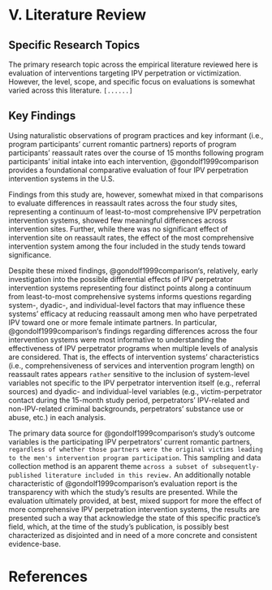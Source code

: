 # V. Literature Review

<!-- # V.1. IPV Interventions Research -->
## Specific Research Topics

The primary research topic across the empirical literature reviewed here is evaluation of interventions targeting IPV perpetration or victimization. However, the level, scope, and specific focus on evaluations is somewhat varied across this literature. `[...`\todo `...]`


<!-- ## Brief History of IPV Perpetrator Interventions

> "In 1977, eight men who were friends of women's activists in the Boston area came together to form a men's collective called EMERGE [@adams1982men]. They began to provide services to batterers. Their creation of services for batterers responded to the frustration of shelter workers who noted that women were being beaten when they returned home, and to the observation that some men were moving from one violent relationship to another. EMERGE became one of the first organizations to offer group treatment for men who batter. The growth of services for batterers rapidly followed the founding of EMERGE [@feazell1984services; @pirog1985male]" [@tolman1995intervention, p. 2; @adams2002emerge].

> "During the same period that batterers programs were being established, the dramatic proliferation of family treatment models resulted in attempts at counseling couples and families with men who abused their partners [@coleman1980conjugal; @cook1984systemic; @geller1982conjoint; @geller1977treatment; @margolin1979conjoint]. The use of these models for intervention with batterers has created a great deal of controversy, however, family and couple treatment interventions constitute a small minority of interventions discussed or evaluated in the research literature" [@tolman1995intervention, pp. 2-3]. -->


## Key Findings

Using naturalistic observations of program practices and key informant (i.e., program participants' current romantic partners) reports of program participants' reassault rates over the course of 15 months following program participants' initial intake into each intervention, @gondolf1999comparison provides a foundational comparative evaluation of four IPV perpetration intervention systems in the U.S.

Findings from this study are, however, somewhat mixed in that comparisons to evaluate differences in reassault rates across the four study sites, representing a continuum of least-to-most comprehensive IPV perpetration intervention systems, showed few meaningful differences across intervention sites. Further, while there was no significant effect of intervention site on reassault rates, the effect of the most comprehensive intervention system among the four included in the study tends toward significance.

Despite these mixed findings, @gondolf1999comparison's, relatively, early investigation into the possible differential effects of IPV perpetrator intervention systems representing four distinct points along a continuum from least-to-most comprehensive systems informs questions regarding system-, dyadic-, and individual-level factors that may influence these systems' efficacy at reducing reassault among men who have perpetrated IPV toward one or more female intimate partners. In particular, @gondolf1999comparison's findings regarding differences across the four intervention systems were most informative to understanding the effectiveness of IPV perpetrator programs when multiple levels of analysis are considered. That is, the effects of intervention systems' characteristics (i.e., comprehensiveness of services and intervention program length) on reassault rates appears `rather` sensitive to the inclusion of system-level variables not specific to the IPV perpetrator intervention itself (e.g., referral sources) and dyadic- and individual-level variables (e.g., victim-perpetrator contact during the 15-month study period, perpetrators' IPV-related and non-IPV-related criminal backgrounds, perpetrators' substance use or abuse, etc.) in each analysis.

The primary data source for @gondolf1999comparison's study's outcome variables is the participating IPV perpetrators' current romantic partners, `regardless of whether those partners were the original victims leading to the men's intervention program participation`<!-- EDIT -->. This sampling and data collection method is an apparent theme `across a subset of subsequently-published literature included in this review.`<!-- EDIT --> An additionally notable characteristic of @gondolf1999comparison's evaluation report is the transparency with which the study's results are presented. While the evaluation ultimately provided, at best, mixed support for more the effect of more comprehensive IPV perpetration intervention systems, the results are presented such a way that acknowledge the state of this specific practice's field, which, at the time of the study's publication, is possibly best characterized as disjointed and in need of a more concrete and consistent evidence-base.

\newpage

# References
